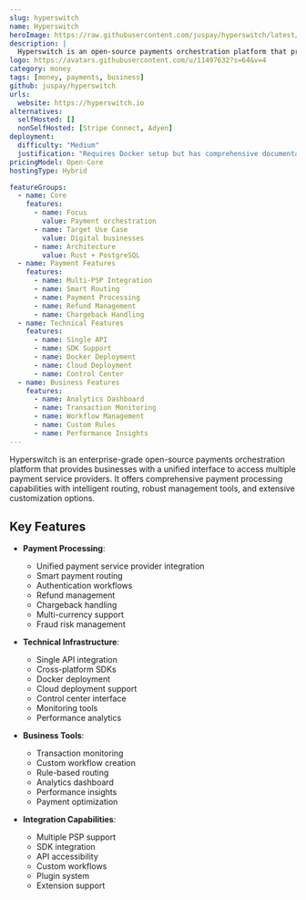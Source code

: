 ```yaml
---
slug: hyperswitch
name: Hyperswitch
heroImage: https://raw.githubusercontent.com/juspay/hyperswitch/latest/docs/imgs/hyperswitch-banner.jpg
description: |
  Hyperswitch is an open-source payments orchestration platform that provides a single API to access multiple payment service providers, enabling seamless payment processing with comprehensive routing and management capabilities.
logo: https://avatars.githubusercontent.com/u/11497632?s=64&v=4
category: money
tags: [money, payments, business]
github: juspay/hyperswitch
urls:
  website: https://hyperswitch.io
alternatives:
  selfHosted: []
  nonSelfHosted: [Stripe Connect, Adyen]
deployment:
  difficulty: "Medium"
  justification: "Requires Docker setup but has comprehensive documentation and one-click deployment scripts."
pricingModel: Open-Core
hostingType: Hybrid

featureGroups:
  - name: Core
    features:
      - name: Focus
        value: Payment orchestration
      - name: Target Use Case
        value: Digital businesses
      - name: Architecture
        value: Rust + PostgreSQL
  - name: Payment Features
    features:
      - name: Multi-PSP Integration
      - name: Smart Routing
      - name: Payment Processing
      - name: Refund Management
      - name: Chargeback Handling
  - name: Technical Features
    features:
      - name: Single API
      - name: SDK Support
      - name: Docker Deployment
      - name: Cloud Deployment
      - name: Control Center
  - name: Business Features
    features:
      - name: Analytics Dashboard
      - name: Transaction Monitoring
      - name: Workflow Management
      - name: Custom Rules
      - name: Performance Insights
---
```


Hyperswitch is an enterprise-grade open-source payments orchestration platform that provides businesses with a unified interface to access multiple payment service providers. It offers comprehensive payment processing capabilities with intelligent routing, robust management tools, and extensive customization options.

## Key Features

- **Payment Processing**:

  - Unified payment service provider integration
  - Smart payment routing
  - Authentication workflows
  - Refund management
  - Chargeback handling
  - Multi-currency support
  - Fraud risk management

- **Technical Infrastructure**:

  - Single API integration
  - Cross-platform SDKs
  - Docker deployment
  - Cloud deployment support
  - Control center interface
  - Monitoring tools
  - Performance analytics

- **Business Tools**:

  - Transaction monitoring
  - Custom workflow creation
  - Rule-based routing
  - Analytics dashboard
  - Performance insights
  - Payment optimization

- **Integration Capabilities**:
  - Multiple PSP support
  - SDK integration
  - API accessibility
  - Custom workflows
  - Plugin system
  - Extension support

